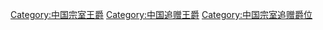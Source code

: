 [[Category:中国宗室王爵|Category:中国宗室王爵]]
[[Category:中国追赠王爵|Category:中国追赠王爵]]
[[Category:中国宗室追赠爵位|Category:中国宗室追赠爵位]]
